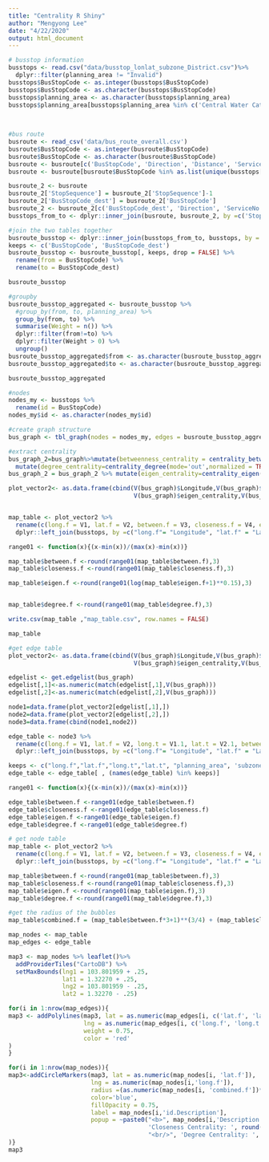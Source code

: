 ```yaml
---
title: "Centrality R Shiny"
author: "Mengyong Lee"
date: "4/22/2020"
output: html_document
---
```


```r
# busstop information
busstops <- read.csv("data/busstop_lonlat_subzone_District.csv")%>%
  dplyr::filter(planning_area != "Invalid")
busstops$BusStopCode <- as.integer(busstops$BusStopCode)
busstops$BusStopCode <- as.character(busstops$BusStopCode)
busstops$planning_area <- as.character(busstops$planning_area)
busstops$planning_area[busstops$planning_area %in% c('Central Water Catchment', 'Mandai', 'Marina South', 'Museum', 'Newton', 'Orchard', 'Outram', 
                                                                           'Seletar', 'Rochor', 'Singapore River', 'Tanglin', 'Southern Islands', 'River Valley', 'Paya Lebar', 
                                                                           'Straits View', 'Tengah')] <- "Others"

#bus route
busroute <- read_csv('data/bus_route_overall.csv')
busroute$BusStopCode <- as.integer(busroute$BusStopCode)
busroute$BusStopCode <- as.character(busroute$BusStopCode)
busroute <- busroute[c('BusStopCode', 'Direction', 'Distance', 'ServiceNo', 'StopSequence')]
busroute <- busroute[busroute$BusStopCode %in% as.list(unique(busstops['BusStopCode']))[['BusStopCode']], ] 

```

```r
busroute_2 <- busroute
busroute_2['StopSequence'] = busroute_2['StopSequence']-1
busroute_2['BusStopCode_dest'] = busroute_2['BusStopCode']
busroute_2 <- busroute_2[c('BusStopCode_dest', 'Direction', 'ServiceNo', 'StopSequence')]
busstops_from_to <- dplyr::inner_join(busroute, busroute_2, by =c('StopSequence', 'ServiceNo', 'Direction'))

#join the two tables together
busroute_busstop <- dplyr::inner_join(busstops_from_to, busstops, by ='BusStopCode')
keeps <- c('BusStopCode', 'BusStopCode_dest')
busroute_busstop <- busroute_busstop[, keeps, drop = FALSE] %>% 
  rename(from = BusStopCode) %>%
  rename(to = BusStopCode_dest)

busroute_busstop
```

```r
#groupby
busroute_busstop_aggregated <- busroute_busstop %>%
  #group_by(from, to, planning_area) %>%
  group_by(from, to) %>%
  summarise(Weight = n()) %>%
  dplyr::filter(from!=to) %>%
  dplyr::filter(Weight > 0) %>%
  ungroup()
busroute_busstop_aggregated$from <- as.character(busroute_busstop_aggregated$from)
busroute_busstop_aggregated$to <- as.character(busroute_busstop_aggregated$to)

busroute_busstop_aggregated
```

```r

#nodes
nodes_my <- busstops %>%
  rename(id = BusStopCode)
nodes_my$id <- as.character(nodes_my$id)

#create graph structure
bus_graph <- tbl_graph(nodes = nodes_my, edges = busroute_busstop_aggregated, directed = TRUE)
```

```r


#extract centrality
bus_graph_2=bus_graph%>%mutate(betweenness_centrality = centrality_betweenness(normalized = TRUE)) %>%mutate(closeness_centrality = centrality_closeness(normalized = TRUE)) %>%
  mutate(degree_centrality=centrality_degree(mode='out',normalized = TRUE))
bus_graph_2 = bus_graph_2 %>% mutate(eigen_centrality=centrality_eigen(weight = bus_graph$betweenness_centrality, directed = TRUE, scale = FALSE))

plot_vector2<- as.data.frame(cbind(V(bus_graph)$Longitude,V(bus_graph)$Latitude,V(bus_graph)$betweenness_centrality,V(bus_graph)$closeness_centrality,
                                   V(bus_graph)$eigen_centrality,V(bus_graph)$degree_centrality))


map_table <- plot_vector2 %>%
  rename(c(long.f = V1, lat.f = V2, between.f = V3, closeness.f = V4, eigen.f = V5, degree.f = V6))%>%
  dplyr::left_join(busstops, by =c("long.f"= "Longitude", "lat.f" = "Latitude")) 

range01 <- function(x){(x-min(x))/(max(x)-min(x))}

map_table$between.f <-round(range01(map_table$between.f),3)
map_table$closeness.f <-round(range01(map_table$closeness.f),3)

map_table$eigen.f <-round(range01(log(map_table$eigen.f+1)**0.15),3)


map_table$degree.f <-round(range01(map_table$degree.f),3)

write.csv(map_table ,"map_table.csv", row.names = FALSE)

map_table

```


```r

#get edge table
plot_vector2<- as.data.frame(cbind(V(bus_graph)$Longitude,V(bus_graph)$Latitude,V(bus_graph)$betweenness_centrality,V(bus_graph)$closeness_centrality,
                                   V(bus_graph)$eigen_centrality,V(bus_graph)$degree_centrality))

edgelist <- get.edgelist(bus_graph)
edgelist[,1]<-as.numeric(match(edgelist[,1],V(bus_graph)))
edgelist[,2]<-as.numeric(match(edgelist[,2],V(bus_graph)))

node1=data.frame(plot_vector2[edgelist[,1],])
node2=data.frame(plot_vector2[edgelist[,2],])
node3=data.frame(cbind(node1,node2))

edge_table <- node3 %>%
  rename(c(long.f = V1, lat.f = V2, long.t = V1.1, lat.t = V2.1, between.f = V3, closeness.f = V4, eigen.f = V5, degree.f = V6))%>%
  dplyr::left_join(busstops, by =c("long.f"= "Longitude", "lat.f" = "Latitude")) 

keeps <- c("long.f","lat.f","long.t","lat.t", "planning_area", 'subzone_name', "between.f", "closeness.f", "eigen.f","degree.f" )
edge_table <- edge_table[ , (names(edge_table) %in% keeps)]

range01 <- function(x){(x-min(x))/(max(x)-min(x))}

edge_table$between.f <-range01(edge_table$between.f)
edge_table$closeness.f <-range01(edge_table$closeness.f)
edge_table$eigen.f <-range01(edge_table$eigen.f)
edge_table$degree.f <-range01(edge_table$degree.f)

# get node table
map_table <- plot_vector2 %>%
  rename(c(long.f = V1, lat.f = V2, between.f = V3, closeness.f = V4, eigen.f = V5, degree.f = V6))%>%
  dplyr::left_join(busstops, by =c("long.f"= "Longitude", "lat.f" = "Latitude")) 

map_table$between.f <-round(range01(map_table$between.f),3)
map_table$closeness.f <-round(range01(map_table$closeness.f),3)
map_table$eigen.f <-round(range01(map_table$eigen.f),3)
map_table$degree.f <-round(range01(map_table$degree.f),3)

#get the radius of the bubbles
map_table$combined.f = (map_table$between.f*3+1)**(3/4) + (map_table$closeness.f*3+1)**(3/4) + (map_table$eigen.f*3+1)**(3/4) + (map_table$degree.f*3+1)**(3/4)

```

```r
map_nodes <- map_table
map_edges <- edge_table

map3 <- map_nodes %>% leaflet()%>%
  addProviderTiles("CartoDB") %>% 
  setMaxBounds(lng1 = 103.801959 + .25, 
               lat1 = 1.32270 + .25, 
               lng2 = 103.801959 - .25, 
               lat2 = 1.32270 - .25)

for(i in 1:nrow(map_edges)){
map3 <- addPolylines(map3, lat = as.numeric(map_edges[i, c('lat.f', 'lat.t')]), 
                     lng = as.numeric(map_edges[i, c('long.f', 'long.t')]),
                     weight = 0.75,
                     color = 'red'
)
}

for(i in 1:nrow(map_nodes)){
map3<-addCircleMarkers(map3, lat = as.numeric(map_nodes[i, 'lat.f']), 
                       lng = as.numeric(map_nodes[i,'long.f']),
                       radius =(as.numeric(map_nodes[i, 'combined.f'])*0.7*40),
                       color='blue',
                       fillOpacity = 0.75,
                       label = map_nodes[i,'id.Description'],
                       popup = ~paste0("<b>", map_nodes[i,'Description'], "</b>", "<br/>", 'Betweenness Centrality: ', round(map_nodes[i,'between.f'],3), "<br/>", 
                                       'Closeness Centrality: ', round(map_nodes[i,'closeness.f'],3), "<br/>", 'Eigenvalue Centrality: ', round(map_nodes[i,'eigen.f'],3), 
                                       "<br/>", 'Degree Centrality: ', round(map_nodes[i,'degree.f'],3))
)}
map3

```

```r


```

```r


```

```r


```

```r


```

```r


```

